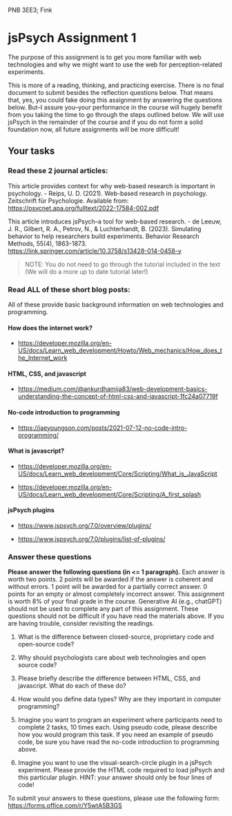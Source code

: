 PNB 3EE3; Fink

# jsPsych Assignment 1
The purpose of this assignment is to get you more familiar with web technologies and why we might want to use the web for perception-related experiments. 

This is more of a reading, thinking, and practicing exercise. There is no final document to submit besides the reflection questions below. That means that, yes, you could fake doing this assignment by answering the questions below. But--I assure you--your performance in the course will hugely benefit from you taking the time to go through the steps outlined below. We will use jsPsych in the remainder of the course and if you do not form a solid foundation now, all future assignments will be more difficult!

## Your tasks

### Read these 2 journal articles: 

This article provides context for why web-based research is important in psychology. 
- Reips, U. D. (2021). Web-based research in psychology. Zeitschrift für Psychologie. Available from: [https://psycnet.apa.org/fulltext/2022-17584-002.pdf](https://psycnet.apa.org/fulltext/2022-17584-002.pdf)

This article introduces jsPsych--a tool for web-based research. 
- de Leeuw, J. R., Gilbert, R. A., Petrov, N., & Luchterhandt, B. (2023). Simulating behavior to help researchers build experiments. Behavior Research Methods, 55(4), 1863-1873. [https://link.springer.com/article/10.3758/s13428-014-0458-y](https://link.springer.com/article/10.3758/s13428-014-0458-y)

> NOTE: You do not need to go through the tutorial included in the text (We will do a more up to date tutorial later!)

### Read ALL of these short blog posts: 

All of these provide basic background information on web technologies and programming. 

#### How does the internet work?

- [https://developer.mozilla.org/en-US/docs/Learn_web_development/Howto/Web_mechanics/How_does_the_Internet_work](https://developer.mozilla.org/en-US/docs/Learn_web_development/Howto/Web_mechanics/How_does_the_Internet_work)


#### HTML, CSS, and javascript

- [https://medium.com/\@ankurdhamija83/web-development-basics-understanding-the-concept-of-html-css-and-javascript-1fc24a07719f](https://medium.com/@ankurdhamija83/web-development-basics-understanding-the-concept-of-html-css-and-javascript-1fc24a07719f)


#### No-code introduction to programming
- [https://jaeyoungson.com/posts/2021-07-12-no-code-intro-programming/](https://jaeyoungson.com/posts/2021-07-12-no-code-intro-programming/ )

#### What is javascript?

- [https://developer.mozilla.org/en-US/docs/Learn_web_development/Core/Scripting/What_is_JavaScript](https://developer.mozilla.org/en-US/docs/Learn_web_development/Core/Scripting/What_is_JavaScript)

- [https://developer.mozilla.org/en-US/docs/Learn_web_development/Core/Scripting/A_first_splash](https://developer.mozilla.org/en-US/docs/Learn_web_development/Core/Scripting/A_first_splash)

#### jsPsych plugins
- [https://www.jspsych.org/7.0/overview/plugins/](https://www.jspsych.org/7.0/overview/plugins/ )

- [https://www.jspsych.org/7.0/plugins/list-of-plugins/](https://www.jspsych.org/7.0/plugins/list-of-plugins/ )


### Answer these questions
**Please answer the following questions (in <= 1 paragraph).**
Each answer is worth two points. 2 points will be awarded if the answer is coherent and without errors. 1 point will be awarded for a partially correct answer. 0 points for an empty or almost completely incorrect answer. This assignment is worth 8% of your final grade in the course. Generative AI (e.g., chatGPT) should not be used to complete any part of this assignment. These questions should not be difficult if you have read the materials above. If you are having trouble, consider revisiting the readings. 
 
1. What is the difference between closed-source, proprietary code and open-source code? 

2. Why should psychologists care about web technologies and open source code? 

3. Please briefly describe the difference between HTML, CSS, and javascript. What do each of these do?

4. How would you define data types? Why are they important in computer programming? 

5. Imagine you want to program an experiment where participants need to complete 2 tasks, 10 times each. Using pseudo code, please describe how you would program this task. If you need an example of pseudo code, be sure you have read the no-code introduction to programming above. 

6. Imagine you want to use the visual-search-circle plugin in a jsPsych experiment. Please provide the HTML code required to load jsPsych and this particular plugin. HINT: your answer should only be four lines of code!

To submit your answers to these questions, please use the following form: [https://forms.office.com/r/Y5wtA5B3GS](https://forms.office.com/r/Y5wtA5B3GS)




